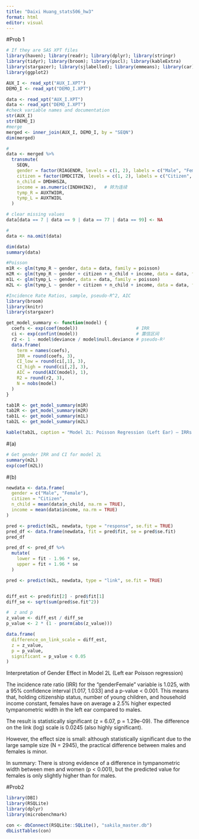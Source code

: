```yaml
---
title: "Daixi Huang_stats506_hw3"
format: html
editor: visual
---
```


#Prob 1
```r
# If they are SAS XPT files
library(haven); library(readr); library(dplyr); library(stringr)
library(tidyr); library(broom); library(pscl); library(kableExtra)
library(stargazer); library(sjlabelled); library(emmeans); library(car)
library(ggplot2)

AUX_I <- read_xpt("AUX_I.XPT")
DEMO_I <- read_xpt("DEMO_I.XPT")

data <- read_xpt("AUX_I.XPT")
data <- read_xpt("DEMO_I.XPT")
#check variable names and documentation
str(AUX_I)
str(DEMO_I)
#merge
merged <- inner_join(AUX_I, DEMO_I, by = "SEQN")
dim(merged)
```


```r
# 
data <- merged %>%
  transmute(
    SEQN,
    gender = factor(RIAGENDR, levels = c(1, 2), labels = c("Male", "Female")),
    citizen = factor(DMDCITZN, levels = c(1, 2), labels = c("Citizen", "Non-citizen")),
    n_child = DMDHHSZA,
    income = as.numeric(INDHHIN2),   # 转为连续
    tymp_R = AUXTWIDR,
    tymp_L = AUXTWIDL
  )

# clear missing values
data[data == 7 | data == 9 | data == 77 | data == 99] <- NA

# 
data <- na.omit(data)

dim(data)
summary(data)

```

```r
#Poisson
m1R <- glm(tymp_R ~ gender, data = data, family = poisson)
m2R <- glm(tymp_R ~ gender + citizen + n_child + income, data = data, family = poisson)
m1L <- glm(tymp_L ~ gender, data = data, family = poisson)
m2L <- glm(tymp_L ~ gender + citizen + n_child + income, data = data, family = poisson)

```


```r
#Incidence Rate Ratios, sample, pseudo-R^2, AIC
library(broom)
library(knitr)
library(stargazer)

get_model_summary <- function(model) {
  coefs <- exp(coef(model))                      # IRR
  ci <- exp(confint(model))                      # 置信区间
  r2 <- 1 - model$deviance / model$null.deviance # pseudo-R²
  data.frame(
    term = names(coefs),
    IRR = round(coefs, 3),
    CI_low = round(ci[,1], 3),
    CI_high = round(ci[,2], 3),
    AIC = round(AIC(model), 1),
    R2 = round(r2, 3),
    N = nobs(model)
  )
}

tab1R <- get_model_summary(m1R)
tab2R <- get_model_summary(m2R)
tab1L <- get_model_summary(m1L)
tab2L <- get_model_summary(m2L)

kable(tab2L, caption = "Model 2L: Poisson Regression (Left Ear) – IRRs and Model Stats")

```
#(a)
```r
# Get gender IRR and CI for model 2L
summary(m2L)
exp(coef(m2L))

```
#(b)
```r
newdata <- data.frame(
  gender = c("Male", "Female"),
  citizen = "Citizen",
  n_child = mean(data$n_child, na.rm = TRUE),
  income = mean(data$income, na.rm = TRUE)
)

pred <- predict(m2L, newdata, type = "response", se.fit = TRUE)
pred_df <- data.frame(newdata, fit = pred$fit, se = pred$se.fit)
pred_df

pred_df <- pred_df %>%
  mutate(
    lower = fit - 1.96 * se,
    upper = fit + 1.96 * se
  )

pred <- predict(m2L, newdata, type = "link", se.fit = TRUE)


diff_est <- pred$fit[2] - pred$fit[1]
diff_se <- sqrt(sum(pred$se.fit^2))

#  z and p 
z_value <- diff_est / diff_se
p_value <- 2 * (1 - pnorm(abs(z_value)))

data.frame(
  difference_on_link_scale = diff_est,
  z = z_value,
  p = p_value,
  significant = p_value < 0.05
)
```

Interpretation of Gender Effect in Model 2L (Left ear Poisson regression)

The incidence rate ratio (IRR) for the "genderFemale" variable is 1.025, with a 95% confidence interval [1.017, 1.033] and a p-value < 0.001. This means that, holding citizenship status, number of young children, and household income constant, females have on average a 2.5% higher expected tympanometric width in the left ear compared to males.

The result is statistically significant (z = 6.07, p = 1.29e-09).
The difference on the link (log) scale is 0.0245 (also highly significant).

However, the effect size is small: although statistically significant due to the large sample size (N = 2945), the practical difference between males and females is minor.

In summary: 
There is strong evidence of a difference in tympanometric width between men and women (p < 0.001), but the predicted value for females is only slightly higher than for males.

#Prob2
```r
library(DBI)
library(RSQLite)
library(dplyr)
library(microbenchmark)

con <- dbConnect(RSQLite::SQLite(), "sakila_master.db")
dbListTables(con)
```